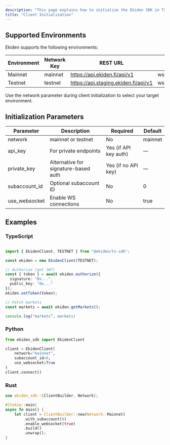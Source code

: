 ```yaml
---
description: "This page explains how to initialize the Ekiden SDK in TypeScript, Python, and Rust. Initialization sets up your client to interact with Ekiden's REST and WebSocket APIs. You can operate in either public mode (read-only access) or authenticated mode (private endpoints and trading)."
title: "Client Initialization"
---
```


## Supported Environments

Ekiden supports the following environments:

| Environment | Network Key | REST URL                             | WebSocket URL                  |
| ----------- | ----------- | ------------------------------------ | ------------------------------ |
| Mainnet     | mainnet     | https://api.ekiden.fi/api/v1         | wss://api.ekiden.fi/ws         |
| Testnet     | testnet     | https://api.staging.ekiden.fi/api/v1 | wss://api.staging.ekiden.fi/ws |

Use the network parameter during client initialization to select your target environment.

## Initialization Parameters

| Parameter     | Description                          | Required              | Default |
| ------------- | ------------------------------------ | --------------------- | ------- |
| network       | mainnet or testnet                   | No                    | mainnet |
| api_key       | For private endpoints                | Yes (if API key auth) | —       |
| private_key   | Alternative for signature-based auth | Yes (if no API key)   | —       |
| subaccount_id | Optional subaccount ID               | No                    | 0       |
| use_websocket | Enable WS connections                | No                    | true    |

## Examples

### TypeScript

```ts

import { EkidenClient, TESTNET } from "@ekiden/ts-sdk";

const ekiden = new EkidenClient(TESTNET);

// Authorize (get JWT)
const { token } = await ekiden.authorize({
  signature: "0x...",
  public_key: "0x..."
});
ekiden.setToken(token);

// Fetch markets
const markets = await ekiden.getMarkets();

console.log("markets”, markets)
```

### Python

```python
from ekiden_sdk import EkidenClient

client = EkidenClient(
    network="mainnet",
    subaccount_id=0,
    use_websocket=True
)
client.connect()
```

### Rust

```rust
use ekiden_sdk::{ClientBuilder, Network};

#[tokio::main]
async fn main() {
    let client = ClientBuilder::new(Network::Mainnet)
        .with_subaccount(0)
        .enable_websocket(true)
        .build()
        .unwrap();
}
```
